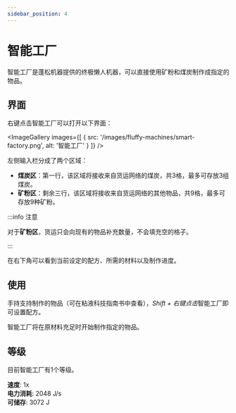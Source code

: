 ```yaml
---
sidebar_position: 4
---
```



# 智能工厂

智能工厂是蓬松机器提供的终极懒人机器，可以直接使用矿粉和煤炭制作成指定的物品。

## 界面

右键点击智能工厂可以打开以下界面：

<ImageGallery images={[
  { src: '/images/fluffy-machines/smart-factory.png', alt: '智能工厂' }
]} />

左侧输入栏分成了两个区域：

- **煤炭区**：第一行，该区域将接收来自货运网络的煤炭，共3格，最多可存放3组煤炭。
- **矿粉区**：剩余三行，该区域将接收来自货运网络的其他物品，共9格，最多可存放9种矿粉。

:::info 注意

对于**矿粉区**，货运只会向现有的物品补充数量，不会填充空的格子。

:::

在右下角可以看到当前设定的配方、所需的材料以及制作进度。

## 使用

手持支持制作的物品（可在粘液科技指南书中查看），*Shift + 右键点击*智能工厂即可设置配方。

智能工厂将在原材料充足时开始制作指定的物品。

## 等级

目前智能工厂有1个等级。

**速度**: 1x<br />
**电力消耗**: 2048 J/s<br />
**可储存**: 3072 J
